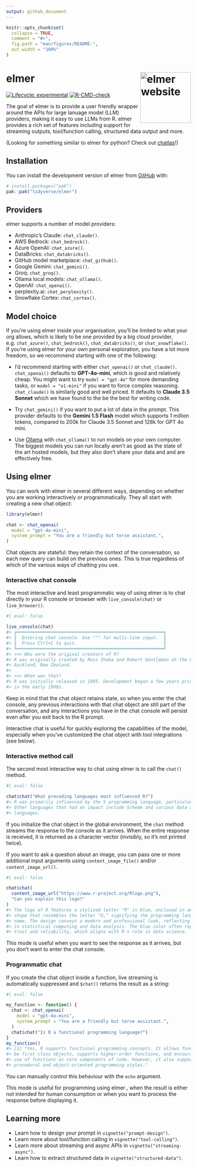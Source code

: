 ```yaml
---
output: github_document
---
```


<!-- README.md is generated from README.Rmd. Please edit that file -->

```r
knitr::opts_chunk$set(
  collapse = TRUE,
  comment = "#>",
  fig.path = "man/figures/README-",
  out.width = "100%"
)
```

# elmer <a href="https://elmer.tidyverse.org"><img src="man/figures/logo.png" align="right" height="138" alt="elmer website" /></a>

<!-- badges: start -->
[![Lifecycle: experimental](https://img.shields.io/badge/lifecycle-experimental-orange.svg)](https://lifecycle.r-lib.org/articles/stages.html#experimental)
[![R-CMD-check](https://github.com/tidyverse/elmer/actions/workflows/R-CMD-check.yaml/badge.svg)](https://github.com/tidyverse/elmer/actions/workflows/R-CMD-check.yaml)
<!-- badges: end -->

The goal of elmer is to provide a user friendly wrapper around the APIs for large lanuage model (LLM) providers, making it easy to use LLMs from R. elmer provides a rich set of features including support for streaming outputs, tool/function calling, structured data output and more.

(Looking for something similar to elmer for python? Check out [chatlas](https://github.com/cpsievert/chatlas)!)

## Installation

You can install the development version of elmer from [GitHub](https://github.com/) with:

``` r
# install.packages("pak")
pak::pak("tidyverse/elmer")
```

## Providers

elmer supports a number of model providers:

* Anthropic's Claude: `chat_claude()`.
* AWS Bedrock: `chat_bedrock()`.
* Azure OpenAI: `chat_azure()`.
* DataBricks: `chat_databricks()`.
* GitHub model marketplace: `chat_github()`.
* Google Gemini: `chat_gemini()`.
* Groq: `chat_groq()`.
* Ollama local models: `chat_ollama()`.
* OpenAI: `chat_openai()`.
* perplexity.ai: `chat_perplexity()`.
* Snowflake Cortex: `chat_cortex()`.

## Model choice

If you're using elmer inside your organisation, you'll be limited to what your org allows, which is likely to be one provided by a big cloud provider, e.g. `chat_azure()`, `chat_bedrock()`, `chat_databricks()`, or `chat_snowflake()`. If you're using elmer for your own personal exploration, you have a lot more freedom, so we recommend starting with one of the following:

- I'd recommend starting with either `chat_openai()` or `chat_claude()`. `chat_openai()` defaults to **GPT-4o-mini**, which is good and relatively cheap. You might want to try `model = "gpt-4o"` for more demanding tasks, or `model = "o1-mini"` if you want to force complex reasoning. `chat_claude()` is similarly good and well priced. It defaults to **Claude 3.5 Sonnet** which we have found to the be the best for writing code.

- Try `chat_gemini()` if you want to put a lot of data in the prompt. This provider defaults to the **Gemini 1.5 Flash** model which supports 1 million tokens, compared to 200k for Claude 3.5 Sonnet and 128k for GPT 4o mini.

- Use [Ollama](https://ollama.com) with `chat_ollama()` to run models on your own computer. The biggest models you can run locally aren't as good as the state of the art hosted models, but they also don't share your data and and are effectively free.

## Using elmer

You can work with elmer in several different ways, depending on whether you are working interactively or programmatically. They all start with creating a new chat object:

```r
library(elmer)

chat <- chat_openai(
  model = "gpt-4o-mini",
  system_prompt = "You are a friendly but terse assistant.",
)
```

Chat objects are stateful: they retain the context of the conversation, so each new query can build on the previous ones. This is true regardless of which of the various ways of chatting you use.

### Interactive chat console

The most interactive and least programmatic way of using elmer is to chat directly in your R console or browser with  `live_console(chat)` or `live_browser()`.

```r
#| eval: false

live_console(chat)
#> ╔════════════════════════════════════════════════════════╗
#> ║  Entering chat console. Use """ for multi-line input.  ║
#> ║  Press Ctrl+C to quit.                                 ║
#> ╚════════════════════════════════════════════════════════╝
#> >>> Who were the original creators of R?
#> R was originally created by Ross Ihaka and Robert Gentleman at the University of
#> Auckland, New Zealand.
#>
#> >>> When was that?
#> R was initially released in 1995. Development began a few years prior to that,
#> in the early 1990s.
```

Keep in mind that the chat object retains state, so when you enter the chat console, any previous interactions with that chat object are still part of the conversation, and any interactions you have in the chat console will persist even after you exit back to the R prompt.

Interactive chat is useful for quickly exploring the capabilities of the model, especially when you've customized the chat object with tool integrations (see below).

### Interactive method call

The second most interactive way to chat using elmer is to call the `chat()` method.

```r
#| eval: false

chat$chat("What preceding languages most influenced R?")
#> R was primarily influenced by the S programming language, particularly S-PLUS.
#> Other languages that had an impact include Scheme and various data analysis
#> languages.
```

If you initialize the chat object in the global environment, the `chat` method streams the response to the console as it arrives. When the entire response is received, it is returned as a character vector (invisibly, so it's not printed twice).

If you want to ask a question about an image, you can pass one or more additional input arguments using `content_image_file()` and/or `content_image_url()`.

```r
#| eval: false

chat$chat(
  content_image_url("https://www.r-project.org/Rlogo.png"),
  "Can you explain this logo?"
)
#> The logo of R features a stylized letter "R" in blue, enclosed in an oval
#> shape that resembles the letter "O," signifying the programming language's
#> name. The design conveys a modern and professional look, reflecting its use
#> in statistical computing and data analysis. The blue color often represents
#> trust and reliability, which aligns with R's role in data science.
```

This mode is useful when you want to see the response as it arrives, but you don't want to enter the chat console.

### Programmatic chat

If you create the chat object inside a function, live streaming is automatically suppressed and `$chat()` returns the result as a string:

```r
#| eval: false

my_function <- function() {
  chat <- chat_openai(
    model = "gpt-4o-mini",
    system_prompt = "You are a friendly but terse assistant.",
  )
  chat$chat("Is R a functional programming language?")
}
my_function()
#> [1] "Yes, R supports functional programming concepts. It allows functions to
#> be first-class objects, supports higher-order functions, and encourages the
#> use of functions as core components of code. However, it also supports
#> procedural and object-oriented programming styles."
```

You can manually control this behaviour with the `echo` argument.

This mode is useful for programming using elmer , when the result is either not intended for human consumption or when you want to process the response before displaying it.

## Learning more

* Learn how to design your prompt in `vignette("prompt-design")`.
* Learn more about tool/function calling in `vignette("tool-calling")`.
* Learn more about streaming and async APIs in `vignette("streaming-async")`.
* Learn how to extract structured data in `vignette("structured-data")`.
